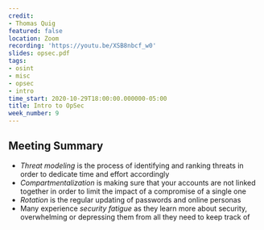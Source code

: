 ```yaml
---
credit:
- Thomas Quig
featured: false
location: Zoom
recording: 'https://youtu.be/XSB8nbcf_w0'
slides: opsec.pdf
tags:
- osint
- misc
- opsec
- intro
time_start: 2020-10-29T18:00:00.000000-05:00
title: Intro to OpSec
week_number: 9
---
```

## Meeting Summary
- *Threat modeling* is the process of identifying and ranking threats in order to dedicate time and effort accordingly
- *Compartmentalization* is making sure that your accounts are not linked together in order to limit the impact of a compromise of a single one
- *Rotation* is the regular updating of passwords and online personas
- Many experience *security fatigue* as they learn more about security, overwhelming or depressing them from all they need to keep track of